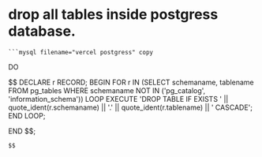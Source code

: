 # drop all tables inside postgress database.

    ```mysql filename="vercel postgress" copy

DO

$$
DECLARE
    r RECORD;
BEGIN
    FOR r IN (SELECT schemaname, tablename FROM pg_tables WHERE schemaname NOT IN ('pg_catalog', 'information_schema')) LOOP
        EXECUTE 'DROP TABLE IF EXISTS ' || quote_ident(r.schemaname) || '.' || quote_ident(r.tablename) || ' CASCADE';
    END LOOP;

END $$;

```
$$
